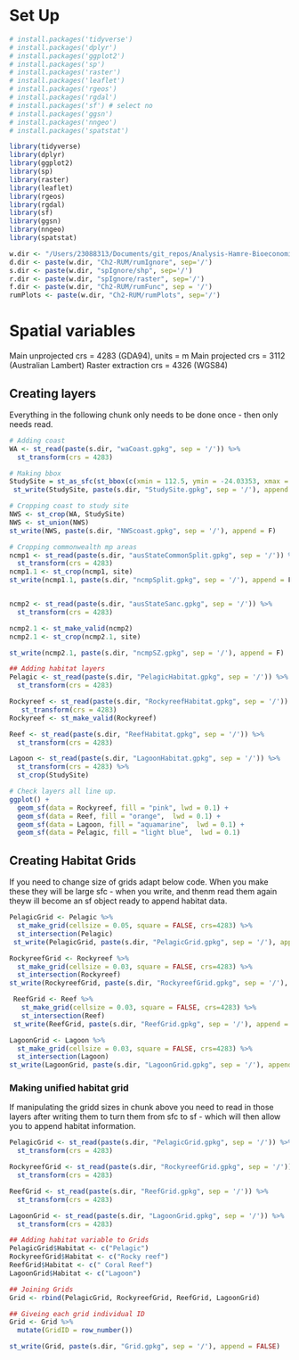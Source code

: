 # Set Up
```r
# install.packages('tidyverse')
# install.packages('dplyr')
# install.packages('ggplot2')
# install.packages('sp')
# install.packages('raster')
# install.packages('leaflet')
# install.packages('rgeos')
# install.packages('rgdal')
# install.packages('sf') # select no
# install.packages('ggsn')
# install.packages('nngeo')
# install.packages('spatstat')

library(tidyverse)
library(dplyr)
library(ggplot2)
library(sp)
library(raster)
library(leaflet)
library(rgeos)
library(rgdal)
library(sf)
library(ggsn)
library(nngeo)
library(spatstat)
```

```r
w.dir <- "/Users/23088313/Documents/git_repos/Analysis-Hamre-Bioeconomic"
d.dir <- paste(w.dir, "Ch2-RUM/rumIgnore", sep='/')
s.dir <- paste(w.dir, "spIgnore/shp", sep='/')
r.dir <- paste(w.dir, "spIgnore/raster", sep='/')
f.dir <- paste(w.dir, "Ch2-RUM/rumFunc", sep = '/')
rumPlots <- paste(w.dir, "Ch2-RUM/rumPlots", sep='/')
```

# Spatial variables

Main unprojected crs = 4283 (GDA94), units = m 
Main projected crs = 3112 (Australian Lambert) 
Raster extraction crs = 4326 (WGS84)

## Creating layers
Everything in the following chunk only needs to be done once - then only needs read. 
```r
# Adding coast
WA <- st_read(paste(s.dir, "waCoast.gpkg", sep = '/')) %>%
  st_transform(crs = 4283)

# Making bbox
StudySite = st_as_sfc(st_bbox(c(xmin = 112.5, ymin = -24.03353, xmax = 115.00, ymax = -20.5), crs = 4283))
 st_write(StudySite, paste(s.dir, "StudySite.gpkg", sep = '/'), append = F)

# Cropping coast to study site
NWS <- st_crop(WA, StudySite)
NWS <- st_union(NWS)
st_write(NWS, paste(s.dir, "NWScoast.gpkg", sep = '/'), append = F)

# Cropping commonwealth mp areas
ncmp1 <- st_read(paste(s.dir, "ausStateCommonSplit.gpkg", sep = '/')) %>%
  st_transform(crs = 4283)
ncmp1.1 <- st_crop(ncmp1, site) 
st_write(ncmp1.1, paste(s.dir, "ncmpSplit.gpkg", sep = '/'), append = F)


ncmp2 <- st_read(paste(s.dir, "ausStateSanc.gpkg", sep = '/')) %>%
  st_transform(crs = 4283)

ncmp2.1 <- st_make_valid(ncmp2)
ncmp2.1 <- st_crop(ncmp2.1, site)

st_write(ncmp2.1, paste(s.dir, "ncmpSZ.gpkg", sep = '/'), append = F)

## Adding habitat layers
Pelagic <- st_read(paste(s.dir, "PelagicHabitat.gpkg", sep = '/')) %>%
  st_transform(crs = 4283)

Rockyreef <- st_read(paste(s.dir, "RockyreefHabitat.gpkg", sep = '/')) %>%
   st_transform(crs = 4283)
Rockyreef <- st_make_valid(Rockyreef)

Reef <- st_read(paste(s.dir, "ReefHabitat.gpkg", sep = '/')) %>%
  st_transform(crs = 4283)

Lagoon <- st_read(paste(s.dir, "LagoonHabitat.gpkg", sep = '/')) %>%
  st_transform(crs = 4283) %>%
  st_crop(StudySite)

# Check layers all line up.
ggplot() +
  geom_sf(data = Rockyreef, fill = "pink", lwd = 0.1) +
  geom_sf(data = Reef, fill = "orange",  lwd = 0.1) +
  geom_sf(data = Lagoon, fill = "aquamarine",  lwd = 0.1) +
  geom_sf(data = Pelagic, fill = "light blue",  lwd = 0.1)
```

## Creating Habitat Grids
If you need to change size of grids adapt below code. 
When you make these they will be large sfc - when you write, and thenm read them again theyw ill become an sf object ready to append habitat data.

```r

PelagicGrid <- Pelagic %>%
  st_make_grid(cellsize = 0.05, square = FALSE, crs=4283) %>%
  st_intersection(Pelagic)
 st_write(PelagicGrid, paste(s.dir, "PelagicGrid.gpkg", sep = '/'), append = FALSE)

RockyreefGrid <- Rockyreef %>%
  st_make_grid(cellsize = 0.03, square = FALSE, crs=4283) %>%
  st_intersection(Rockyreef)
st_write(RockyreefGrid, paste(s.dir, "RockyreefGrid.gpkg", sep = '/'), append = FALSE)

 ReefGrid <- Reef %>%
   st_make_grid(cellsize = 0.03, square = FALSE, crs=4283) %>%
   st_intersection(Reef)
 st_write(ReefGrid, paste(s.dir, "ReefGrid.gpkg", sep = '/'), append = FALSE)

LagoonGrid <- Lagoon %>%
  st_make_grid(cellsize = 0.03, square = FALSE, crs=4283) %>%
  st_intersection(Lagoon)
st_write(LagoonGrid, paste(s.dir, "LagoonGrid.gpkg", sep = '/'), append = FALSE)

```

### Making unified habitat grid
If manipulating the gridd sizes in chunk above you need to read in those layers after writing them to turn them from sfc to sf - which will then allow you to append habitat information. 
```r
PelagicGrid <- st_read(paste(s.dir, "PelagicGrid.gpkg", sep = '/')) %>%
  st_transform(crs = 4283)

RockyreefGrid <- st_read(paste(s.dir, "RockyreefGrid.gpkg", sep = '/')) %>%
  st_transform(crs = 4283)

ReefGrid <- st_read(paste(s.dir, "ReefGrid.gpkg", sep = '/')) %>%
  st_transform(crs = 4283)

LagoonGrid <- st_read(paste(s.dir, "LagoonGrid.gpkg", sep = '/')) %>%
  st_transform(crs = 4283)

## Adding habitat variable to Grids
PelagicGrid$Habitat <- c("Pelagic")
RockyreefGrid$Habitat <- c("Rocky reef")
ReefGrid$Habitat <- c(" Coral Reef")
LagoonGrid$Habitat <- c("Lagoon")

## Joining Grids
Grid <- rbind(PelagicGrid, RockyreefGrid, ReefGrid, LagoonGrid)

## Giveing each grid individual ID
Grid <- Grid %>%
  mutate(GridID = row_number())

st_write(Grid, paste(s.dir, "Grid.gpkg", sep = '/'), append = FALSE)
```